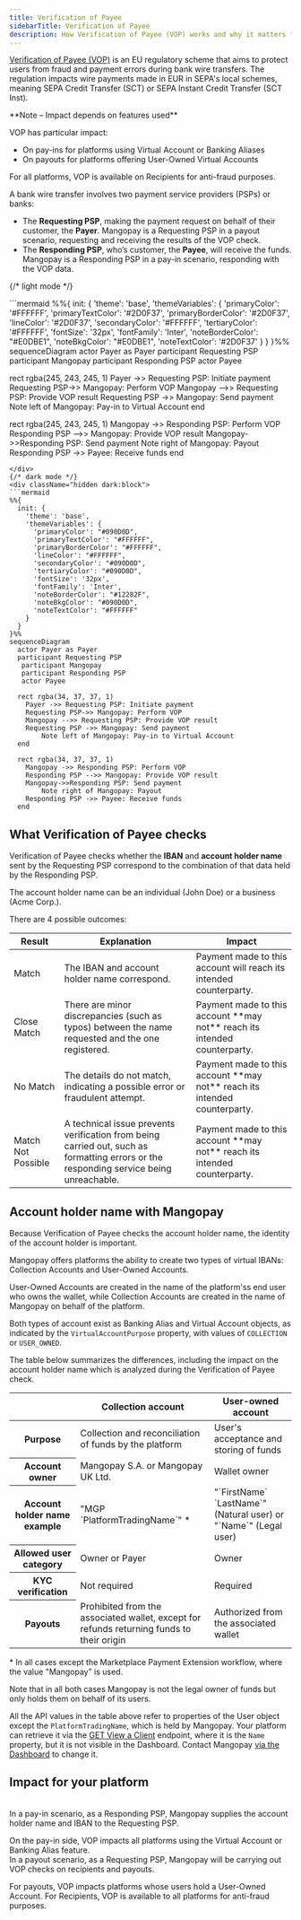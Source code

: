 ```yaml
---
title: Verification of Payee
sidebarTitle: Verification of Payee
description: How Verification of Payee (VOP) works and why it matters for your platform
---
```


<a href="https://www.europeanpaymentscouncil.eu/what-we-do/other-schemes/verification-payee" target="_blank">Verification of Payee (VOP)</a> is an EU regulatory scheme that aims to protect users from fraud and payment errors during bank wire transfers. The regulation impacts wire payments made in EUR in SEPA's local schemes, meaning SEPA Credit Transfer (SCT) or SEPA Instant Credit Transfer (SCT Inst).

<Note>
**Note – Impact depends on features used**

VOP has particular impact:
- On pay-ins for platforms using Virtual Account or Banking Aliases
- On payouts for platforms offering User-Owned Virtual Accounts

For all platforms, VOP is available on Recipients for anti-fraud purposes.
</Note>

A bank wire transfer involves two payment service providers (PSPs) or banks:
- The **Requesting PSP**, making the payment request on behalf of their customer, the **Payer**. Mangopay is a Requesting PSP in a payout scenario, requesting and receiving the results of the VOP check.
- The **Responding PSP**, who’s customer, the **Payee**, will receive the funds. Mangopay is a Responding PSP in a pay-in scenario, responding with the VOP data.

{/* light mode */}
<div className="block dark:hidden">
```mermaid
%%{
  init: {
    'theme': 'base',
    'themeVariables': {
      'primaryColor': '#FFFFFF',
      'primaryTextColor': '#2D0F37',
      'primaryBorderColor': '#2D0F37',
      'lineColor': '#2D0F37',
      'secondaryColor': '#FFFFFF',
      'tertiaryColor': '#FFFFFF',
      'fontSize': '32px',
      'fontFamily': 'Inter',
      'noteBorderColor': "#E0DBE1",
      'noteBkgColor': "#E0DBE1",
      'noteTextColor': '#2D0F37'
    }
  }
}%%
sequenceDiagram
  actor Payer as Payer
  participant Requesting PSP
  participant Mangopay
  participant Responding PSP
  actor Payee

  rect rgba(245, 243, 245, 1)
    Payer ->> Requesting PSP: Initiate payment
    Requesting PSP->> Mangopay: Perform VOP
    Mangopay -->> Requesting PSP: Provide VOP result
    Requesting PSP ->> Mangopay: Send payment
        Note left of Mangopay: Pay-in to Virtual Account
  end

  rect rgba(245, 243, 245, 1)
    Mangopay ->> Responding PSP: Perform VOP
    Responding PSP -->> Mangopay: Provide VOP result
    Mangopay->>Responding PSP: Send payment
        Note right of Mangopay: Payout
    Responding PSP ->> Payee: Receive funds
  end
```
</div>
{/* dark mode */}
<div className="hidden dark:block">
```mermaid
%%{
  init: {
    'theme': 'base',
    'themeVariables': {
      'primaryColor': "#090D0D",
      'primaryTextColor': "#FFFFFF",
      'primaryBorderColor': "#FFFFFF",
      'lineColor': "#FFFFFF",
      'secondaryColor': "#090D0D",
      'tertiaryColor': "#090D0D",
      'fontSize': '32px',
      'fontFamily': 'Inter',
      'noteBorderColor': "#12282F",
      'noteBkgColor': "#090D0D",
      'noteTextColor': "#FFFFFF"
    }
  }
}%%
sequenceDiagram
  actor Payer as Payer
  participant Requesting PSP
   participant Mangopay
   participant Responding PSP
   actor Payee

  rect rgba(34, 37, 37, 1)
    Payer ->> Requesting PSP: Initiate payment
    Requesting PSP->> Mangopay: Perform VOP
    Mangopay -->> Requesting PSP: Provide VOP result
    Requesting PSP ->> Mangopay: Send payment
        Note left of Mangopay: Pay-in to Virtual Account
  end

  rect rgba(34, 37, 37, 1)
    Mangopay ->> Responding PSP: Perform VOP
    Responding PSP -->> Mangopay: Provide VOP result
    Mangopay->>Responding PSP: Send payment
        Note right of Mangopay: Payout
    Responding PSP ->> Payee: Receive funds
  end
```
</div>

## What Verification of Payee checks

Verification of Payee checks whether the **IBAN** and **account holder name** sent by the Requesting PSP correspond to the combination of that data held by the Responding PSP.

The account holder name can be an individual (John Doe) or a business (Acme Corp.).

There are 4 possible outcomes:

<table><thead>
<tr>
<th class="header">Result</th>
<th class="header">Explanation</th>
<th class="header">Impact</th>
</tr>
</thead><tbody>
<tr>
<td class="table-content">Match</td>
<td class="table-content">The IBAN and account holder name correspond.</td>
<td class="table-content">Payment made to this account will reach its intended counterparty.</td>
</tr><tr>
<td class="table-content">Close Match</td>
<td class="table-content">There are minor discrepancies (such as typos) between the name requested and the one registered.</td>
<td class="table-content">Payment made to this account **may not** reach its intended counterparty.</td>
</tr><tr>
<td class="table-content">No Match</td>
<td class="table-content">The details do not match, indicating a possible error or fraudulent attempt.</td>
<td class="table-content">Payment made to this account **may not** reach its intended counterparty.</td>
</tr><tr>
<td class="table-content">Match Not Possible</td>
<td class="table-content">A technical issue prevents verification from being carried out, such as formatting errors or the responding service being unreachable.</td>
<td class="table-content">Payment made to this account **may not** reach its intended counterparty.</td>
</tr>
</tbody></table>

## Account holder name with Mangopay

Because Verification of Payee checks the account holder name, the identity of the account holder is important. 

Mangopay offers platforms the ability to create two types of virtual IBANs: Collection Accounts and User-Owned Accounts.

User-Owned Accounts are created in the name of the platform'ss end user who owns the wallet, while Collection Accounts are created in the name of Mangopay on behalf of the platform.

Both types of account exist as Banking Alias and Virtual Account objects, as indicated by the `VirtualAccountPurpose` property, with values of `COLLECTION` or `USER_OWNED`.

The table below summarizes the differences, including the impact on the account holder name which is analyzed during the Verification of Payee check.

<table>
  <thead>
    <tr>
      <th class="header"></th>
      <th class="header">Collection account</th>
      <th class="header">User-owned account</th>
    </tr>
  </thead>
  <tbody>
    <tr>
      <th class="header">Purpose</th>
      <td class="table-content">Collection and reconciliation of funds by the platform</td>
      <td class="table-content">User's acceptance and storing of funds</td>
    </tr>
    <tr>
      <th class="header">Account owner</th>
      <td class="table-content">Mangopay S.A. or Mangopay UK Ltd.</td>
      <td class="table-content">Wallet owner</td>
    </tr>
    <tr>
      <th class="header">Account holder name example</th>
      <td class="table-content">"MGP `PlatformTradingName`" *</td>
      <td class="table-content">"`FirstName` `LastName`" (Natural user) or "`Name`" (Legal user)</td>
    </tr>
    <tr>
      <th class="header">Allowed user category</th>
      <td class="table-content">Owner or Payer</td>
      <td class="table-content">Owner</td>
    </tr>
    <tr>
      <th class="header">KYC verification</th>
      <td class="table-content">Not required</td>
      <td class="table-content">Required</td>
    </tr>
    <tr>
      <th class="header">Payouts</th>
      <td class="table-content">Prohibited from the associated wallet, except for refunds returning funds to their origin</td>
      <td class="table-content">Authorized from the associated wallet</td>
    </tr>
  </tbody>
</table>

\* In all cases except the Marketplace Payment Extension workflow, where the value "Mangopay" is used.

Note that in all both cases Mangopay is not the legal owner of funds but only holds them on behalf of its users.

All the API values in the table above refer to properties of the User object except the `PlatformTradingName`, which is held by Mangopay. Your platform can retrieve it via the [GET View a Client](/api-reference/client/view-client) endpoint, where it is the `Name` property, but it is not visible in the Dashboard. Contact Mangopay <a href="https://hub.mangopay.com/" target="_blank">via the Dashboard</a> to change it.

## Impact for your platform

<CardGroup cols={2}>
<Card title="Pay-ins to virtual IBANs" href="/guides/vop/payins" arrow="true" cta="Read more">
<br/>
In a pay-in scenario, as a Responding PSP, Mangopay supplies the account holder name and IBAN to the Requesting PSP.

On the pay-in side, VOP impacts all platforms using the Virtual Account or Banking Alias feature. 
</Card>
<Card title="Recipients and payouts" href="/guides/vop/recipients-payouts" arrow="true" cta="Read more">
<br/>
In a payout scenario, as a Requesting PSP, Mangopay will be carrying out VOP checks on recipients and payouts.

For payouts, VOP impacts platforms whose users hold a User-Owned Account. For Recipients, VOP is available to all platforms for anti-fraud purposes. 
</Card>
</CardGroup>
